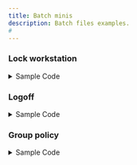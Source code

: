 ```yaml
---
title: Batch minis
description: Batch files examples.
# 
---
```


### Lock workstation

<details>
<summary>Sample Code</summary>

```batch
@echo off

Rundll32.exe User32.dll,LockWorkStation
```

</details>


### Logoff

<details>
<summary>Sample Code</summary>

```batch
@echo off

REM Clear all Temporary Internet Files and IE History
RunDll32.exe InetCpl.cpl,ClearMyTracksByProcess 8
RunDll32.exe InetCpl.cpl,ClearMyTracksByProcess 1

REM Remove all files from %TEMP%
sdelete -s %TEMP%\*.*

REM Remove list of Recently opened documents
sdelete "%USERPROFILE%\Recent\*.*"

REM Clears DNS records and Resets TCP/IP
ipconfig /flushdns

REM Change directory to where puttylogs.py is located and Execute the Python script
cd /d "path_to_puttylogs_directory" && python puttylogs.py

REM Log the date/time
echo %DATE% %TIME% >> %HOMEDRIVE%\logoff.txt

REM Log off my machine
shutdown -l -f
```

</details>

### Group policy


<details>
<summary>Sample Code</summary>

```batch
@echo off
pushd "%~dp0"

dir /b "%SystemRoot%\servicing\Packages\Microsoft-Windows-GroupPolicy-ClientExtensions-Package~3*.mum" > List.txt
dir /b "%SystemRoot%\servicing\Packages\Microsoft-Windows-GroupPolicy-ClientTools-Package~3*.mum" >> List.txt

for /f %%i in (List.txt) do (
    dism /online /norestart /add-package:"%SystemRoot%\servicing\Packages\%%i"
)

del List.txt

pause
```

</details>
